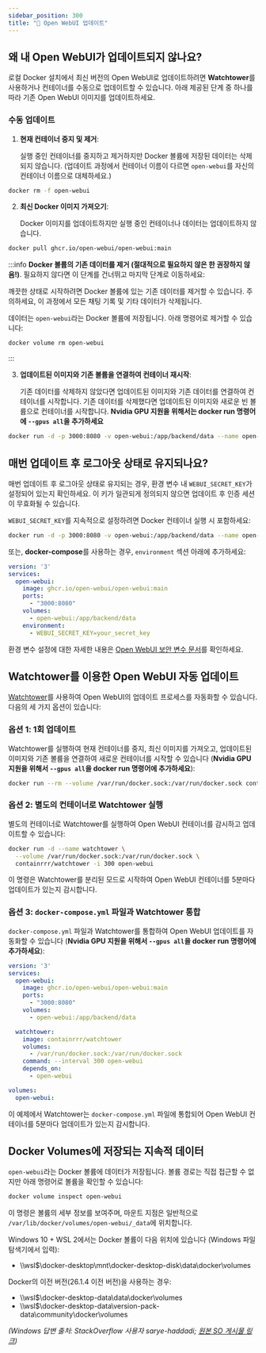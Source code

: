 ```yaml
---
sidebar_position: 300 
title: "🔄 Open WebUI 업데이트"
---
```




## 왜 내 Open WebUI가 업데이트되지 않나요?

로컬 Docker 설치에서 최신 버전의 Open WebUI로 업데이트하려면 **Watchtower**를 사용하거나 컨테이너를 수동으로 업데이트할 수 있습니다. 아래 제공된 단계 중 하나를 따라 기존 Open WebUI 이미지를 업데이트하세요.

### 수동 업데이트

1. **현재 컨테이너 중지 및 제거**:

   실행 중인 컨테이너를 중지하고 제거하지만 Docker 볼륨에 저장된 데이터는 삭제되지 않습니다. (업데이트 과정에서 컨테이너 이름이 다르면 `open-webui`를 자신의 컨테이너 이름으로 대체하세요.)

```bash
docker rm -f open-webui
```

2. **최신 Docker 이미지 가져오기**:

   Docker 이미지를 업데이트하지만 실행 중인 컨테이너나 데이터는 업데이트하지 않습니다.

```bash
docker pull ghcr.io/open-webui/open-webui:main
```


:::info
**Docker 볼륨의 기존 데이터를 제거 (절대적으로 필요하지 않은 한 권장하지 않음!)**. 필요하지 않다면 이 단계를 건너뛰고 마지막 단계로 이동하세요:

   깨끗한 상태로 시작하려면 Docker 볼륨에 있는 기존 데이터를 제거할 수 있습니다. 주의하세요, 이 과정에서 모든 채팅 기록 및 기타 데이터가 삭제됩니다.

   데이터는 `open-webui`라는 Docker 볼륨에 저장됩니다. 아래 명령어로 제거할 수 있습니다:

```bash
docker volume rm open-webui
```
:::

3. **업데이트된 이미지와 기존 볼륨을 연결하여 컨테이너 재시작**:

   기존 데이터를 삭제하지 않았다면 업데이트된 이미지와 기존 데이터를 연결하여 컨테이너를 시작합니다. 기존 데이터를 삭제했다면 업데이트된 이미지와 새로운 빈 볼륨으로 컨테이너를 시작합니다. **Nvidia GPU 지원을 위해서는 docker run 명령어에 `--gpus all`을 추가하세요**

```bash
docker run -d -p 3000:8080 -v open-webui:/app/backend/data --name open-webui ghcr.io/open-webui/open-webui:main
```

## 매번 업데이트 후 로그아웃 상태로 유지되나요?
매번 업데이트 후 로그아웃 상태로 유지되는 경우, 환경 변수 내 `WEBUI_SECRET_KEY`가 설정되어 있는지 확인하세요. 이 키가 일관되게 정의되지 않으면 업데이트 후 인증 세션이 무효화될 수 있습니다.

`WEBUI_SECRET_KEY`를 지속적으로 설정하려면 Docker 컨테이너 실행 시 포함하세요:

```bash
docker run -d -p 3000:8080 -v open-webui:/app/backend/data --name open-webui -e WEBUI_SECRET_KEY=your_secret_key ghcr.io/open-webui/open-webui:main
```

또는, **docker-compose**를 사용하는 경우, `environment` 섹션 아래에 추가하세요:

```yml
version: '3'
services:
  open-webui:
    image: ghcr.io/open-webui/open-webui:main
    ports:
      - "3000:8080"
    volumes:
      - open-webui:/app/backend/data
    environment:
      - WEBUI_SECRET_KEY=your_secret_key
```

환경 변수 설정에 대한 자세한 내용은 [Open WebUI 보안 변수 문서](https://docs.openwebui.com/getting-started/env-configuration#security-variables)를 확인하세요.

## Watchtower를 이용한 Open WebUI 자동 업데이트

[Watchtower](https://containrrr.dev/watchtower/)를 사용하여 Open WebUI의 업데이트 프로세스를 자동화할 수 있습니다. 다음의 세 가지 옵션이 있습니다:

### 옵션 1: 1회 업데이트

Watchtower를 실행하여 현재 컨테이너를 중지, 최신 이미지를 가져오고, 업데이트된 이미지와 기존 볼륨을 연결하여 새로운 컨테이너를 시작할 수 있습니다 (**Nvidia GPU 지원을 위해서 `--gpus all`을 docker run 명령어에 추가하세요**):

```bash
docker run --rm --volume /var/run/docker.sock:/var/run/docker.sock containrrr/watchtower --run-once open-webui
```

### 옵션 2: 별도의 컨테이너로 Watchtower 실행

별도의 컨테이너로 Watchtower를 실행하여 Open WebUI 컨테이너를 감시하고 업데이트할 수 있습니다:

```bash
docker run -d --name watchtower \
  --volume /var/run/docker.sock:/var/run/docker.sock \
  containrrr/watchtower -i 300 open-webui
```

이 명령은 Watchtower를 분리된 모드로 시작하여 Open WebUI 컨테이너를 5분마다 업데이트가 있는지 감시합니다.

### 옵션 3: `docker-compose.yml` 파일과 Watchtower 통합

`docker-compose.yml` 파일과 Watchtower를 통합하여 Open WebUI 업데이트를 자동화할 수 있습니다 (**Nvidia GPU 지원을 위해서 `--gpus all`을 docker run 명령어에 추가하세요**):

```yml
version: '3'
services:
  open-webui:
    image: ghcr.io/open-webui/open-webui:main
    ports:
      - "3000:8080"
    volumes:
      - open-webui:/app/backend/data

  watchtower:
    image: containrrr/watchtower
    volumes:
      - /var/run/docker.sock:/var/run/docker.sock
    command: --interval 300 open-webui
    depends_on:
      - open-webui

volumes:
  open-webui:
```

이 예제에서 Watchtower는 `docker-compose.yml` 파일에 통합되어 Open WebUI 컨테이너를 5분마다 업데이트가 있는지 감시합니다.

## Docker Volumes에 저장되는 지속적 데이터

`open-webui`라는 Docker 볼륨에 데이터가 저장됩니다. 볼륨 경로는 직접 접근할 수 없지만 아래 명령어로 볼륨을 확인할 수 있습니다:

```bash
docker volume inspect open-webui
```

이 명령은 볼륨의 세부 정보를 보여주며, 마운트 지점은 일반적으로 `/var/lib/docker/volumes/open-webui/_data`에 위치합니다.

Windows 10 + WSL 2에서는 Docker 볼륨이 다음 위치에 있습니다 (Windows 파일 탐색기에서 입력): 
- \\\wsl$\docker-desktop\mnt\docker-desktop-disk\data\docker\volumes

Docker의 이전 버전(26.1.4 이전 버전)을 사용하는 경우:
- \\\wsl$\docker-desktop-data\data\docker\volumes
- \\\wsl$\docker-desktop-data\version-pack-data\community\docker\volumes

_(Windows 답변 출처: StackOverflow 사용자 sarye-haddadi; [원본 SO 게시물 링크](https://stackoverflow.com/questions/43181654/locating-data-volumes-in-docker-desktop-windows))_
